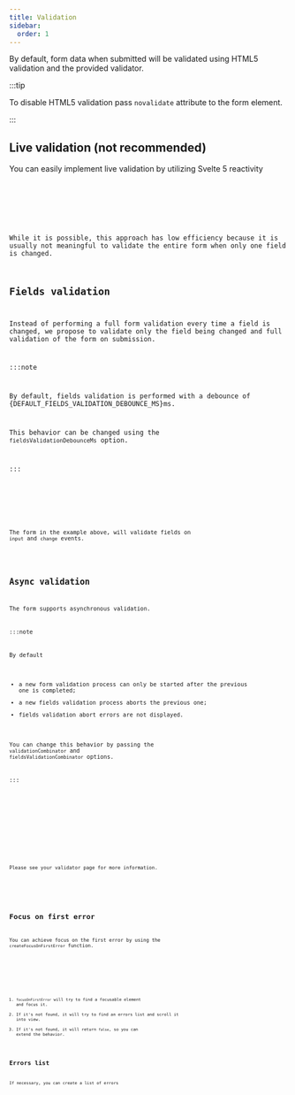 ```yaml
---
title: Validation
sidebar:
  order: 1
---
```









By default, form data when submitted will be validated using HTML5 validation and the provided validator.

:::tip

To disable HTML5 validation pass `novalidate` attribute to the form element.

:::

## Live validation (not recommended)

You can easily implement live validation by utilizing Svelte 5 reactivity

<Code code={liveValidationCode} lang="svelte" />

<FormCard>
  <LiveValidation client:only="svelte" />
</FormCard>

While it is possible, this approach has low efficiency because
it is usually not meaningful to validate the entire form when only one field is changed.

## Fields validation

Instead of performing a full form validation every time a field is changed,
we propose to validate only the field being changed and
full validation of the form on submission.

:::note

By default, fields validation is performed with a debounce of {DEFAULT_FIELDS_VALIDATION_DEBOUNCE_MS}ms.

This behavior can be changed using the `fieldsValidationDebounceMs` option.

:::

<Code code={fieldsValidationCode} lang="svelte" />

<FormCard>
  <FieldsValidation client:only="svelte" />
</FormCard>

The form in the example above, will validate fields on `input` and `change` events.

<LinkCard title="Fields validation mode API reference" href="../../form/fields-validation-mode/" />

## Async validation

The form supports asynchronous validation.

:::note

By default

- a new form validation process can only be started after the previous one is completed;
- a new fields validation process aborts the previous one;
- fields validation abort errors are not displayed.

You can change this behavior by passing the `validationCombinator` and `fieldsValidationCombinator` options.

:::


<Tabs>
  <TabItem label="Form">
    <FormCard title='Async form' >
      <AsyncValidation client:only="svelte" />
    </FormCard>
  </TabItem>
  <TabItem label="form.svelte">
    <Code code={asyncValidationCode} lang="svelte" />
  </TabItem>
</Tabs>

Please see your validator page for more information.

<LinkCard title="Ajv" href="../../validators/ajv/#async-validation" />
<LinkCard title="Zod" href="../../validators/zod/#async-validation" />
<LinkCard title="Standard Schema" href="../../validators/standard-schema/#async-validation" />

## Focus on first error

You can achieve focus on the first error by using the `createFocusOnFirstError` function.

<Code code={focusOnFirstErrorCode} lang="svelte" />

<FormCard>
  <FocusOnFirsError client:only="svelte" />
</FormCard>

1. `focusOnFirstError` will try to find a focusable element and focus it.
2. If it's not found, it will try to find an errors list and scroll it into view.
3. If it's not found, it will return `false`, so you can extend the behavior.

## Errors list

If necessary, you can create a list of errors

<Code code={errorsListCode} lang="svelte" />

<FormCard>
  <ErrorsList client:only="svelte" />
</FormCard>
